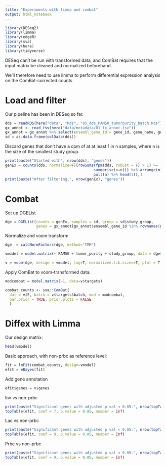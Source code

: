 ```yaml
---
title: "Experiments with limma and combat"
output: html_notebook
---
```



```r
library(DESeq2)
library(limma)
library(edgeR)
library(sva)
library(here)
library(tidyverse)
```

DESeq can't be run with transformed data, and ComBat requires that the input matrix be cleaned and normalized beforehand. 

We'll therefore need to use limma to perform differential expression analysis on the ComBat-corrected counts.

# Load and filter

Our pipeline has been in DESeq so far.

```r
dds = readRDS(here("data", "Rds", "05_dds_PAM50_tumorpurity_batch.Rds"))
gx_annot <- read_tsv(here("data/metadata/01_tx_annot.tsv"))
gx_annot = gx_annot %>% select(ensembl_gene_id = gene_id, gene_name, gene_type, description = gene_description) %>% distinct()
sd = as.data.frame(colData(dds))
```


Discard genes that don't have a cpm of at at least 1 in n samples, where n is the size of the smallest study group.

```r
print(paste("Started with", nrow(dds), "genes"))
genEx = counts(dds, normalize=F)[rowSums(fpm(dds, robust = F) > 1) >= (sd %>% group_by(study_group) %>%
                                        summarise(n=n()) %>% arrange(n) %>%
                                        pull(n) %>% head(1)),]
print(paste("After filtering,", nrow(genEx), "genes"))
```

# Combat

Set up DGEList

```r
dge = DGEList(counts = genEx, samples = sd, group = sd$study_group,
              genes = gx_annot[gx_annot$ensembl_gene_id %in% rownames(genEx),])
```

Normalize and voom transform

```r
dge  = calcNormFactors(dge, method="TMM")

vmodel = model.matrix(~ PAM50 + tumor_purity + study_group, data = dge$samples)

v = voom(dge, design = vmodel, log=T, normalized.lib.sizes=T, plot = T)

```

Apply ComBat to voom-transformed data.

```r
modcombat = model.matrix(~1, data=v$targets)

combat_counts <- sva::ComBat(
  dat = v$E, batch = v$targets$batch, mod = modcombat, 
  par.prior = TRUE, prior.plots = FALSE
  )
```


# Diffex with Limma

Our design matrix:

```r
head(vmodel)
```

Basic approach, with non-prbc as reference level:

```r
fit = lmFit(combat_counts, design=vmodel)
efit = eBayes(fit)
```

Add gene annotation

```r
efit$genes = v$genes
```


Inv vs non-prbc

```r
print(paste("Significant genes with adjusted p val < 0.05:", nrow(topTable(efit, coef = 7, p.value = 0.05, number = Inf))))
topTable(efit, coef = 7, p.value = 0.05, number = Inf)
```

Lac vs non-prbc

```r
print(paste("Significant genes with adjusted p val < 0.05:", nrow(topTable(efit, coef = 8, p.value = 0.05, number = Inf))))
topTable(efit, coef = 8, p.value = 0.05, number = Inf)
```

Prbc vs non-prbc

```r
print(paste("Significant genes with adjusted p val < 0.05:", nrow(topTable(efit, coef = 9, p.value = 0.05, number = Inf))))
topTable(efit, coef = 9, p.value = 0.05, number = Inf) 
```



